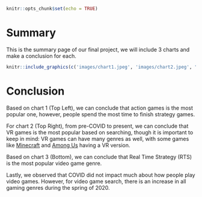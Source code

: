 ```r
knitr::opts_chunk$set(echo = TRUE)
```

# Summary

This is the summary page of our final project, we will include 3 charts and make a conclusion for each.

```r

knitr::include_graphics(c('images/chart1.jpeg', 'images/chart2.jpeg', "images/chart3.jpeg" ))
```

# Conclusion

Based on chart 1 (Top Left), we can conclude that action games is the most popular one, however, people spend the most time to finish strategy games.

For chart 2 (Top Right), from pre-COVID to present, we can conclude that VR games is the most popular based on searching, though it is important to keep in mind: VR games can have many genres as well, with some games like [Minecraft](https://www.minecraft.net/en-us/vr) and [Among Us](https://www.innersloth.com/games/among-us-vr/) having a VR version.

Based on chart 3 (Bottom), we can conclude that Real Time Strategy (RTS) is the most popular video game genre.

Lastly, we observed that COVID did not impact much about how people play video games. However, for video game search, there is an increase in all gaming genres during the spring of 2020.
